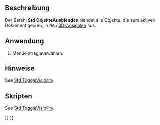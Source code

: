 <languages/>

{{Docnav/de
|[[Std_ShowObjects/de|ObjekteEinblenden]]
|[[Std_ToggleSelectability/de|AuswählbarkeitUmschalten]]
|[[Std_View_Menu/de|Std Menü Ansicht]]
|IconL=Std_ShowObjects.svg
|IconR=Std_ToggleSelectability.svg
|IconC=Freecad.svg
}}

{{GuiCommand/de
|Name=Std HideObjects
|Name/de=Std ObjekteAusblenden
|MenuLocation=Ansicht → Sichtbarkeit → Alle Objekte ausblenden
|Workbenches=Alle
|SeeAlso=[[Std_ToggleVisibility/de|Std SichtbarkeitUmschalten]], [[Std_ShowSelection/de|Std AuswahlEinblenden]], [[Std_HideSelection|Std AuswahlAusblenden]], [[Std_ToggleObjects/de|Std ObjekteUmschalten]], [[Std_ShowObjects/de|Std ObjekteEinblenden]]
}}

<span id="Description"></span>
==Beschreibung==

Der Befehl '''Std ObjekteAusblenden''' blendet alle Objekte, die zum aktiven Dokument geören, in den [[3D_view|3D-Ansichten]] aus.

<span id="Usage"></span>
==Anwendung==

# Menüeintrag {{MenuCommand|Ansicht → Sichtbarkeit → [[Image:Std_HideObjects.svg|16px]] Alle Objekte ausblenden}} auswählen.

<span id="Notes"></span>
==Hinweise==

See [[Std_ToggleVisibility#Notes|Std ToggleVisibility]].

<span id="Scripting"></span>
==Skripten==

See [[Std_ToggleVisibility#Scripting|Std ToggleVisibility]].


{{Docnav/de
|[[Std_ShowObjects/de|ObjekteEinblenden]]
|[[Std_ToggleSelectability/de|AuswählbarkeitUmschalten]]
|[[Std_View_Menu/de|Std Menü Ansicht]]
|IconL=Std_ShowObjects.svg
|IconR=Std_ToggleSelectability.svg
|IconC=Freecad.svg
}}

{{Std_Base_navi{{#translation:}}}}
{{Userdocnavi{{#translation:}}}}